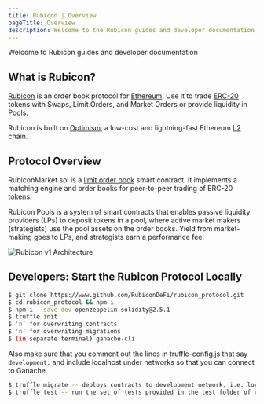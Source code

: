 ```yaml
---
title: Rubicon | Overview
pageTitle: Overview
description: Welcome to the Rubicon guides and developer documentation
---
```


Welcome to Rubicon guides and developer documentation


<QuickLinks>
	<QuickLink 
		title="FAQ" 
		icon="installation" 
		href="/faq" 
		description="New to Rubicon? Visit our Frequently Asked Questions">
	</QuickLink>
	<QuickLink
		title="Guides"
		icon="openBook"
		href="/guides/trade/trade"
		description="Learn how to Trade, Swap, Bridge, and provide liquidity on the Rubicon App!"
	></QuickLink>
	<QuickLink
		title="RubiconMarket"
		icon="plugins"
		href="/api-guides/subgraphs/rubiconmarket-api"
		description="Documentation for the order book contract."
	></QuickLink>
	<QuickLink
		title="APIs"
		icon="layers"
		href="/api-guides/subgraphs/subgraphs"
		description="Query market data with Subgraphs or interact with Rubicon using Python and Rust SDKs"
	></QuickLink>
</QuickLinks>

## What is Rubicon?

[Rubicon](https://rubicon.finance/) is an order book protocol for [Ethereum](https://ethereum.org/en/). Use it to trade [ERC-20](https://ethereum.org/en/developers/docs/standards/tokens/erc-20/) tokens with Swaps, Limit Orders, and Market Orders or provide liquidity in Pools.

Rubicon is built on [Optimism](https://www.optimism.io/), a low-cost and lightning-fast Ethereum [L2](<https://ethereum.org/en/layer-2/#:~:text=Layer%202%20(L2)%20is%20a,the%20security%20guarantees%20of%20Ethereum.>) chain.

## Protocol Overview

RubiconMarket.sol is a [limit order book](https://en.wikipedia.org/wiki/Central_limit_order_book) smart contract. It implements a matching engine and order books for peer-to-peer trading of ERC-20 tokens.

Rubicon Pools is a system of smart contracts that enables passive liquidity providers (LPs) to deposit tokens in a pool, where active market makers (strategists) use the pool assets on the order books. Yield from market-making goes to LPs, and strategists earn a performance fee.

![Rubicon v1 Architecture](/assets/Rubicon_v1_RubiconMarket.png)

## Developers: Start the Rubicon Protocol Locally

```bash
$ git clone https://www.github.com/RubiconDeFi/rubicon_protocol.git
$ cd rubicon_protocol && npm i
$ npm i --save-dev openzeppelin-solidity@2.5.1
$ truffle init
$ 'n' for overwriting contracts
$ 'n' for overwriting migrations
$ (in separate terminal) ganache-cli
```

Also make sure that you comment out the lines in truffle-config.js that say `development:` and include localhost under networks so that you can connect to Ganache.&#x20;

```bash
$ truffle migrate -- deploys contracts to development network, i.e. localhost
$ truffle test -- run the set of tests provided in the test folder of repo
```
